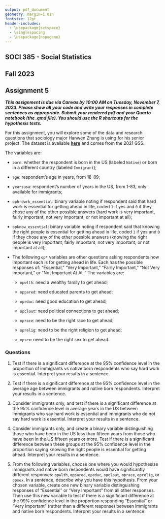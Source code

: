 ```yaml
---
output: pdf_document
geometry: margin=1.0in
fontsize: 12pt
header-includes:
  - \usepackage{setspace}
  - \singlespacing 
  - \usepackage{nopageno} 
---
```


## SOCI 385 - Social Statistics
## Fall 2023
## Assignment 5

\vspace{0.5em}

***This assignment is due via Canvas by 10:00 AM on Tuesday, November 7, 2023. Please show all your code and write your responses in complete sentences as appropriate. Submit your rendered pdf and your Quarto notebook (the .qmd file). You should use the R shortcuts for the hypothesis tests.***

For this assignment, you will explore some of the data and research questions that sociology major Hanwen Zhang is using for his senior project. The dataset is available [**here**](https://raw.githubusercontent.com/mjclawrence/soci385_f23/main/data/assignment_05.csv) and comes from the 2021 GSS. 

The variables are:

- `born`: whether the respondent is born in the US (labeled `Native`) or born in a different country (labeled `Immigrant`);

- `age`: respondent's age in years, from 18-89;

- `yearsusa`: respondent's number of years in the US, from 1-83, only available for immigrants;

- `ophrdwrk_essential`: binary variable noting if respondent said that hard work is essential for getting ahead in life, coded `1` if yes and `0` if they chose any of the other possible answers (hard work is very important, fairly important, not very important, or not important at all);

- `opknow_essential`: binary variable noting if respondent said that knowing the right people is essential for getting ahead in life, coded `1` if yes and `0` if they chose any of the other possible answers (knowing the right people is very important, fairly important, not very important, or not important at all);

- The following `op*` variables are other questions asking respondents how important each is for getting ahead in life. Each has the possible responses of: "Essential," "Very Important," "Fairly Important," "Not Very Important," or "Not Important At All." The variables are:

  - `opwlth`: need a wealthy family to get ahead;

  - `oppared`: need educated parents to get ahead;

  - `opeduc`: need good education to get ahead;

  - `opclout`: need political connections to get ahead;

  - `oprace`: need to be the right race to get ahead;

  - `oprelig`: need to be the right religion to get ahead;

  - `opsex`: need to be the right sex to get ahead.


\vspace{1.5em}

### Questions

1. Test if there is a significant difference at the 95% confidence level in the proportion of immigrants vs native born respondents who say hard work is essential. Interpret your results in a sentence.

2. Test if there is a significant difference at the 95% confidence level in the average age between immigrants and native born respondents. Interpret your results in a sentence.

3. Consider immigrants only, and test if there is a significant difference at the 95% confidence level in average years in the US between immigrants who say hard work is essential and immigrants who do not say hard work is essential. Interpret your results in a sentence.

4. Consider immigrants only, and create a binary variable distinguishing those who have been in the US less than fifteen years from those who have been in the US fifteen years or more. Test if there is a significant difference between these groups at the 95% confidence level in the proportion saying knowing the right people is essential for getting ahead. Interpret your results in a sentence.

5. From the following variables, choose one where you would hypothesize immigrants and native born respondents would have significantly different responses: `opwlth`, `oppared`, `opeduc`, `opclout`, `oprace`, `oprelig`, or `opsex`. In a sentence, describe why you have this hypothesis. From your chosen variable, create one new binary variable distinguishing responses of "Essential" or "Very Important" from all other responses. Then use this new variable to test if there is a significant difference at the 99% confidence level in the proportion responding "Essential" or "Very Important" (rather than a different response) between immigrants and native born respondents. Interpret your results in a sentence.
